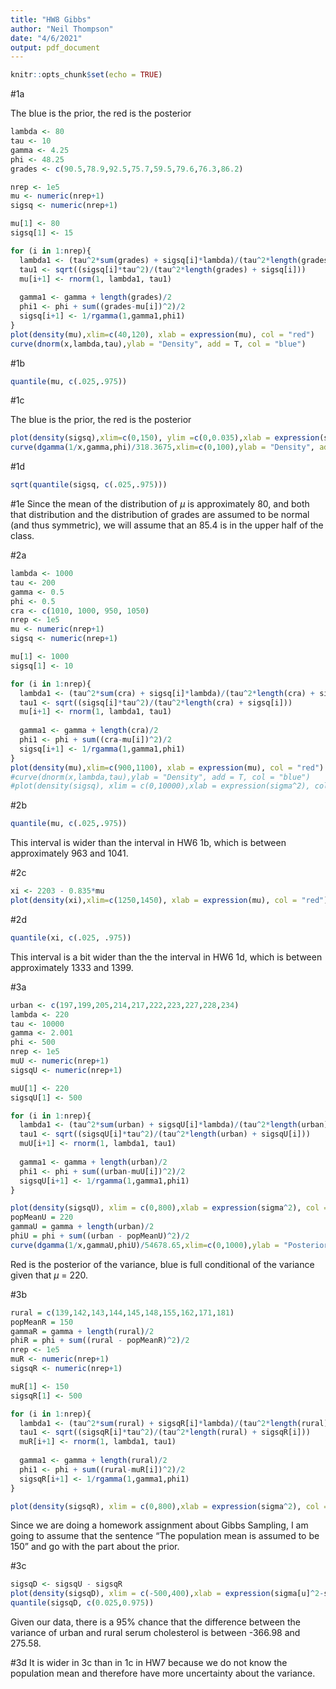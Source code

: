 ---
title: "HW8 Gibbs"
author: "Neil Thompson"
date: "4/6/2021"
output: pdf_document
---

```{r setup, include=FALSE}
knitr::opts_chunk$set(echo = TRUE)
```

#1a

The blue is the prior, the red is the posterior
```{r 1a}
lambda <- 80
tau <- 10
gamma <- 4.25
phi <- 48.25
grades <- c(90.5,78.9,92.5,75.7,59.5,79.6,76.3,86.2)

nrep <- 1e5
mu <- numeric(nrep+1)
sigsq <- numeric(nrep+1)

mu[1] <- 80
sigsq[1] <- 15

for (i in 1:nrep){
  lambda1 <- (tau^2*sum(grades) + sigsq[i]*lambda)/(tau^2*length(grades) + sigsq[i])
  tau1 <- sqrt((sigsq[i]*tau^2)/(tau^2*length(grades) + sigsq[i]))
  mu[i+1] <- rnorm(1, lambda1, tau1)
  
  gamma1 <- gamma + length(grades)/2
  phi1 <- phi + sum((grades-mu[i])^2)/2
  sigsq[i+1] <- 1/rgamma(1,gamma1,phi1)
}
plot(density(mu),xlim=c(40,120), xlab = expression(mu), col = "red")
curve(dnorm(x,lambda,tau),ylab = "Density", add = T, col = "blue")
```
#1b


```{r 1b}
quantile(mu, c(.025,.975))
```
#1c

The blue is the prior, the red is the posterior
```{r 1c}
plot(density(sigsq),xlim=c(0,150), ylim =c(0,0.035),xlab = expression(sigma^2), col = "red")
curve(dgamma(1/x,gamma,phi)/318.3675,xlim=c(0,100),ylab = "Density", add = T, col = "blue")
```
#1d

```{r 1d}
sqrt(quantile(sigsq, c(.025,.975)))
```

#1e
Since the mean of the distribution of $\mu$ is approximately 80, and both that distribution and the distribution of grades are assumed to be normal (and thus symmetric), we will assume that an 85.4 is in the upper half of the class. 

#2a
```{r 2a}
lambda <- 1000
tau <- 200
gamma <- 0.5
phi <- 0.5
cra <- c(1010, 1000, 950, 1050)
nrep <- 1e5
mu <- numeric(nrep+1)
sigsq <- numeric(nrep+1)

mu[1] <- 1000
sigsq[1] <- 10

for (i in 1:nrep){
  lambda1 <- (tau^2*sum(cra) + sigsq[i]*lambda)/(tau^2*length(cra) + sigsq[i])
  tau1 <- sqrt((sigsq[i]*tau^2)/(tau^2*length(cra) + sigsq[i]))
  mu[i+1] <- rnorm(1, lambda1, tau1)
  
  gamma1 <- gamma + length(cra)/2
  phi1 <- phi + sum((cra-mu[i])^2)/2
  sigsq[i+1] <- 1/rgamma(1,gamma1,phi1)
}
plot(density(mu),xlim=c(900,1100), xlab = expression(mu), col = "red")
#curve(dnorm(x,lambda,tau),ylab = "Density", add = T, col = "blue")
#plot(density(sigsq), xlim = c(0,10000),xlab = expression(sigma^2), col = "red")
```

#2b
```{r 2b}
quantile(mu, c(.025,.975))
```
This interval is wider than the interval in HW6 1b, which is between approximately 963 and 1041. 

#2c
```{r 2c}
xi <- 2203 - 0.835*mu
plot(density(xi),xlim=c(1250,1450), xlab = expression(mu), col = "red")
```

#2d
```{r 2d}
quantile(xi, c(.025, .975))
```

This interval is a bit wider than the the interval in HW6 1d, which is between approximately 1333 and 1399.

#3a
```{r 3a}
urban <- c(197,199,205,214,217,222,223,227,228,234)
lambda <- 220
tau <- 10000
gamma <- 2.001
phi <- 500
nrep <- 1e5
muU <- numeric(nrep+1)
sigsqU <- numeric(nrep+1)

muU[1] <- 220
sigsqU[1] <- 500

for (i in 1:nrep){
  lambda1 <- (tau^2*sum(urban) + sigsqU[i]*lambda)/(tau^2*length(urban) + sigsqU[i])
  tau1 <- sqrt((sigsqU[i]*tau^2)/(tau^2*length(urban) + sigsqU[i]))
  muU[i+1] <- rnorm(1, lambda1, tau1)
  
  gamma1 <- gamma + length(urban)/2
  phi1 <- phi + sum((urban-muU[i])^2)/2
  sigsqU[i+1] <- 1/rgamma(1,gamma1,phi1)
}

plot(density(sigsqU), xlim = c(0,800),xlab = expression(sigma^2), col = "red")
popMeanU = 220
gammaU = gamma + length(urban)/2
phiU = phi + sum((urban - popMeanU)^2)/2
curve(dgamma(1/x,gammaU,phiU)/54678.65,xlim=c(0,1000),ylab = "Posterior density", xlab = expression(sigma[u]^2), col = "blue", add = T)
```
Red is the posterior of the variance, blue is full conditional of the variance given that $\mu$ = 220.

#3b
```{r 3b}
rural = c(139,142,143,144,145,148,155,162,171,181)
popMeanR = 150
gammaR = gamma + length(rural)/2
phiR = phi + sum((rural - popMeanR)^2)/2
nrep <- 1e5
muR <- numeric(nrep+1)
sigsqR <- numeric(nrep+1)

muR[1] <- 150
sigsqR[1] <- 500

for (i in 1:nrep){
  lambda1 <- (tau^2*sum(rural) + sigsqR[i]*lambda)/(tau^2*length(rural) + sigsqR[i])
  tau1 <- sqrt((sigsqR[i]*tau^2)/(tau^2*length(rural) + sigsqR[i]))
  muR[i+1] <- rnorm(1, lambda1, tau1)
  
  gamma1 <- gamma + length(rural)/2
  phi1 <- phi + sum((rural-muR[i])^2)/2
  sigsqR[i+1] <- 1/rgamma(1,gamma1,phi1)
}

plot(density(sigsqR), xlim = c(0,800),xlab = expression(sigma^2), col = "red")
```
Since we are doing a homework assignment about Gibbs Sampling, I am going to assume that the sentence "The population mean is assumed to be 150" and go with the part about the prior. 

#3c

```{r 3c}
sigsqD <- sigsqU - sigsqR
plot(density(sigsqD), xlim = c(-500,400),xlab = expression(sigma[u]^2-sigma[r]^2), col = "red")
quantile(sigsqD, c(0.025,0.975))
```
Given our data, there is a 95% chance that the difference between the variance of urban and rural serum cholesterol is between -366.98 and 275.58.

#3d
It is wider in 3c than in 1c in HW7 because we do not know the population mean and therefore have more uncertainty about the variance.